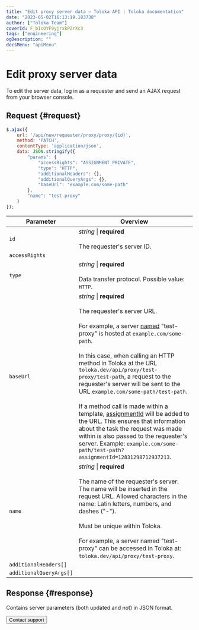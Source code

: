 ```yaml
---
title: "Edit proxy server data — Toloka API | Toloka documentation"
date: "2023-05-02T16:13:19.183738"
author: ["Toloka Team"]
coverId: F_bIcOYF9yjrxkPZrXc3
tags: ["engineering"]
ogDescription: ""
docsMenu: "apiMenu"
---
```



# Edit proxy server data

To edit the server data, log in as a requester and send an AJAX request from your browser console.

## Request {#request}

```js
$.ajax({
    url: '/api/new/requester/proxy/proxy/{id}',
    method: 'PATCH',
    contentType: 'application/json',
    data: JSON.stringify({
        "params": {
            "accessRights": "ASSIGNMENT_PRIVATE",
            "type": "HTTP",
            "additionalHeaders": {},
            "additionalQueryArgs": {},
            "baseUrl": "example.com/some-path"
        },
        "name": "test-proxy"
    )
});
```

Parameter | Overview
----- | -----
`id` | _string_ \| **required**<br/><br/>The requester's server ID.
`accessRights` | <HttpproxyEditTable1/>
`type` | _string_ \| **required**<br/><br/>Data transfer protocol. Possible value: `HTTP`.
`baseUrl` | _string_ \| **required**<br/><br/>The requester's server URL.<br/><br/>For example, a server [named](#name) "test-proxy" is hosted at `example.com/some-path`.<br/><br/>In this case, when calling an HTTP method in Toloka at the URL `toloka.dev/api/proxy/test-proxy/test-path`, a request to the requester's server will be sent to the URL `example.com/some-path/test-path`.<br/><br/>If a method call is made within a template, [assignmentId](#assignmentId) will be added to the URL. This ensures that information about the task the request was made within is also passed to the requester's server. Example: `example.com/some-path/test-path?assignmentId=12831298712937213`.
`name` | _string_ \| **required**<br/><br/>The name of the requester's server. The name will be inserted in the request URL. Allowed characters in the name: Latin letters, numbers, and dashes ("-").<br/><br/>Must be unique within Toloka.<br/><br/>For example, a server named "test-proxy" can be accessed in Toloka at: `toloka.dev/api/proxy/test-proxy`.
`additionalHeaders[]` | <HttpproxyEditTable2/>
`additionalQueryArgs[]` | <HttpproxyEditTable3/>

## Response {#response}

Contains server parameters (both updated and not) in JSON format.

<Button themeColor="light" view="default" size="l" type="link" url="/docs/guide/troubleshooting/support?form-source=api-httpproxy-edit">Contact support</Button>